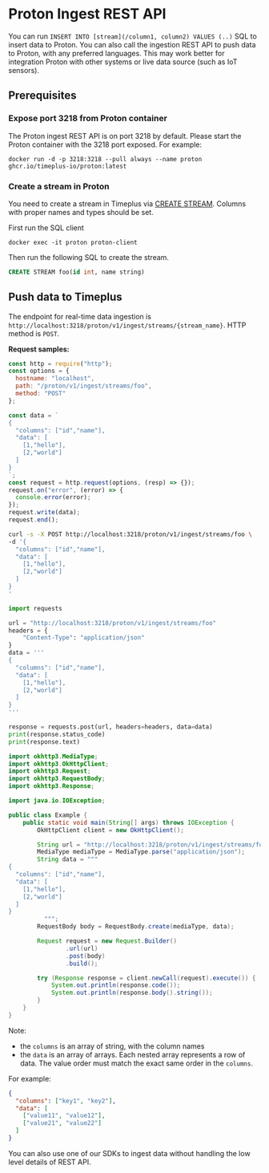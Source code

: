 # Proton Ingest REST API


You can run `INSERT INTO [stream](/column1, column2) VALUES (..)` SQL to insert data to Proton. You can also call the ingestion REST API to push data to Proton, with any preferred languages. This may work better for integration Proton with other systems or live data source (such as IoT sensors).

## Prerequisites

### Expose port 3218 from Proton container

The Proton ingest REST API is on port 3218 by default. Please start the Proton container with the 3218 port exposed. For example:

```shell
docker run -d -p 3218:3218 --pull always --name proton ghcr.io/timeplus-io/proton:latest
```



### Create a stream in Proton

You need to create a stream in Timeplus via [CREATE STREAM](/proton-create-stream). Columns with proper names and types should be set.

First run the SQL client

```shell
docker exec -it proton proton-client
```

Then run the following SQL to create the stream.

```sql
CREATE STREAM foo(id int, name string)
```

## Push data to Timeplus

The endpoint for real-time data ingestion is `http://localhost:3218/proton/v1/ingest/streams/{stream_name}`. HTTP method is `POST`.

**Request samples:**
<Tabs defaultValue="curl">
<TabItem value="js" label="Node.js" default>

```js
const http = require("http");
const options = {
  hostname: "localhost",
  path: "/proton/v1/ingest/streams/foo",
  method: "POST"
};

const data = `
{
  "columns": ["id","name"],
  "data": [
    [1,"hello"],
    [2,"world"]
  ]
}
`;
const request = http.request(options, (resp) => {});
request.on("error", (error) => {
  console.error(error);
});
request.write(data);
request.end();
```

  </TabItem>
  <TabItem value="curl" label="curl">

```bash
curl -s -X POST http://localhost:3218/proton/v1/ingest/streams/foo \
-d '{
  "columns": ["id","name"],
  "data": [
    [1,"hello"],
    [2,"world"]
  ]
}
'
```

  </TabItem>
  <TabItem value="py" label="Python">

```python
import requests

url = "http://localhost:3218/proton/v1/ingest/streams/foo"
headers = {
    "Content-Type": "application/json"
}
data = '''
{
  "columns": ["id","name"],
  "data": [
    [1,"hello"],
    [2,"world"]
  ]
}
'''

response = requests.post(url, headers=headers, data=data)
print(response.status_code)
print(response.text)
```

  </TabItem>
  <TabItem value="java" label="Java">

```java
import okhttp3.MediaType;
import okhttp3.OkHttpClient;
import okhttp3.Request;
import okhttp3.RequestBody;
import okhttp3.Response;

import java.io.IOException;

public class Example {
    public static void main(String[] args) throws IOException {
        OkHttpClient client = new OkHttpClient();

        String url = "http://localhost:3218/proton/v1/ingest/streams/foo";
        MediaType mediaType = MediaType.parse("application/json");
        String data = """
{
  "columns": ["id","name"],
  "data": [
    [1,"hello"],
    [2,"world"]
  ]
}
          """;
        RequestBody body = RequestBody.create(mediaType, data);

        Request request = new Request.Builder()
                .url(url)
                .post(body)
                .build();

        try (Response response = client.newCall(request).execute()) {
            System.out.println(response.code());
            System.out.println(response.body().string());
        }
    }
}
```

  </TabItem>
</Tabs>

Note:

- the `columns` is an array of string, with the column names
- the `data` is an array of arrays. Each nested array represents a row of data. The value order must match the exact same order in the `columns`.

For example:

```json
{
  "columns": ["key1", "key2"],
  "data": [
    ["value11", "value12"],
    ["value21", "value22"]
  ]
}
```

You can also use one of our SDKs to ingest data without handling the low level details of REST API.
